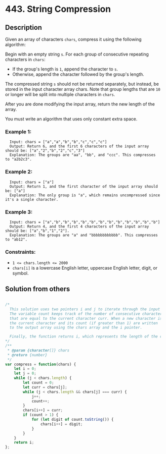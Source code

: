 # 443. String Compression

## Description
Given an array of characters `chars`, compress it using the following algorithm:

Begin with an empty string `s`. For each group of consecutive repeating characters in `chars`:

- If the group's length is `1`, append the character to `s`.
- Otherwise, append the character followed by the group's length.

The compressed string `s` should not be returned separately, but instead, be stored in the input character array chars. Note that group lengths that are `10` or longer will be split into multiple characters in `chars`.

After you are done modifying the input array, return the new length of the array.

You must write an algorithm that uses only constant extra space.

### Example 1:
```
  Input: chars = ["a","a","b","b","c","c","c"]
  Output: Return 6, and the first 6 characters of the input array should be: ["a","2","b","2","c","3"]
  Explanation: The groups are "aa", "bb", and "ccc". This compresses to "a2b2c3".
```

### Example 2:
```
  Input: chars = ["a"]
  Output: Return 1, and the first character of the input array should be: ["a"]
  Explanation: The only group is "a", which remains uncompressed since it's a single character.
```

### Example 3:
```
  Input: chars = ["a","b","b","b","b","b","b","b","b","b","b","b","b"]
  Output: Return 4, and the first 4 characters of the input array should be: ["a","b","1","2"].
  Explanation: The groups are "a" and "bbbbbbbbbbbb". This compresses to "ab12".
```

### Constraints:
- `1 <= chars.length <= 2000`
- `chars[i]` is a lowercase English letter, uppercase English letter, digit, or symbol.

## Solution from others
```js

/*
  This solution uses two pointers i and j to iterate through the input array. 
  The variable count keeps track of the number of consecutive characters 
  that are equal to the current character curr. When a new character is encountered, 
  the current character and its count (if greater than 1) are written 
  to the output array using the chars array and the i pointer.

  Finally, the function returns i, which represents the length of the compressed array.
*/
/**
 * @param {character[]} chars
 * @return {number}
 */
var compress = function(chars) {
    let i = 0;
    let j = 0;
    while (j < chars.length) {
        let count = 0;
        let curr = chars[j];
        while (j < chars.length && chars[j] === curr) {
            j++;
            count++;
        }
        chars[i++] = curr;
        if (count > 1) {
            for (let digit of count.toString()) {
                chars[i++] = digit;
            }
        }
    }
    return i;
};

```
